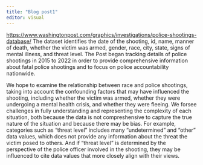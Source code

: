 ```yaml
---
title: "Blog post1"
editor: visual
---
```


<https://www.washingtonpost.com/graphics/investigations/police-shootings-database/> The dataset identifies the date of the shooting, id, name, manner of death, whether the victim was armed, gender, race, city, state, signs of mental illness, and threat level. The Post began tracking details of police shootings in 2015 to 2022 in order to provide comprehensive information about fatal police shootings and to focus on police accountability nationwide.

We hope to examine the relationship between race and police shootings, taking into account the confounding factors that may have influenced the shooting, including whether the victim was armed, whether they were undergoing a mental health crisis, and whether they were fleeing. We forsee challenges in fully understanding and representing the complexity of each situation, both because the data is not compreshensive to capture the true nature of the situation and because there may be bias. For example, categories such as "threat level" includes many "undetermined" and "other" data values, which does not provide any information about the threat the victim posed to others. And if "threat level" is determined by the perspective of the police officer involved in the shooting, they may be influenced to cite data values that more closely align with their views.
